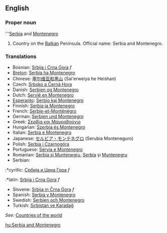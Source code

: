 ==English==
===Proper noun===
'''[[Serbia]] and [[Montenegro]]

# Country on the [[Balkan]] Peninsula. Official name: Serbia and Montenegro.

===Translations===
*Bosnian: [[Srbija i Crna Gora]] ''f''
*[[Breton]]: [[Serbia ha Montenegro]]
*Chinese: [[塞尔维亚和黑山]] (Sai'erweiya he Heishan)
*Czech: [[Srbsko a Černá Hora]]
*Danish: [[Serbien og Montenegro]]
*Dutch: [[Servië en Montenegro]]
*[[Esperanto]]: [[Serbio kaj Montenegro]]
*Finnish: [[Serbia ja Montenegro]]
*French: [[Serbie-et-Monténégro]]
*German: [[Serbien und Montenegro]]
*Greek: [[Σερβία και Μαυροβούνιο]]
*Hungarian: [[Szerbia és Montenegro]]
*Italian: [[Serbia e Montenegro]]
*Japanese: [[セルビア・モンテネグロ]] (Serubia Monteneguro)
*Polish: [[Serbia i Czarnogóra]]
*Portuguese: [[Sérvia e Montenegro]]
*Romanian: [[Serbia şi Muntenegru]], [[Serbia]] şi [[Muntenegru]]
*Serbian:
:*cyrillic: [[Србија и Црна Гора]] ''f''
:*latin: [[Srbija i Crna Gora]] ''f''
*Slovene: [[Srbija in Črna Gora]] ''f''
*Spanish: [[Serbia y Montenegro]]
*Swedish: [[Serbien och Montenegro]]
*Turkish: [[Sırbistan ve Karadağ]]

''See'': [[Countries of the world]]

[[hu:Serbia and Montenegro]]